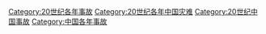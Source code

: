 [[Category:20世纪各年事故|Category:20世纪各年事故]]
[[Category:20世纪各年中国灾难|Category:20世纪各年中国灾难]]
[[Category:20世纪中国事故|Category:20世纪中国事故]]
[[Category:中国各年事故|Category:中国各年事故]]